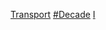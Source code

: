 {{Container category}}

[[Category:各年代完工基礎設施|Transport]]
[[Category:交通基础设施|#Decade]]
[[Category:各年代交通|I]]